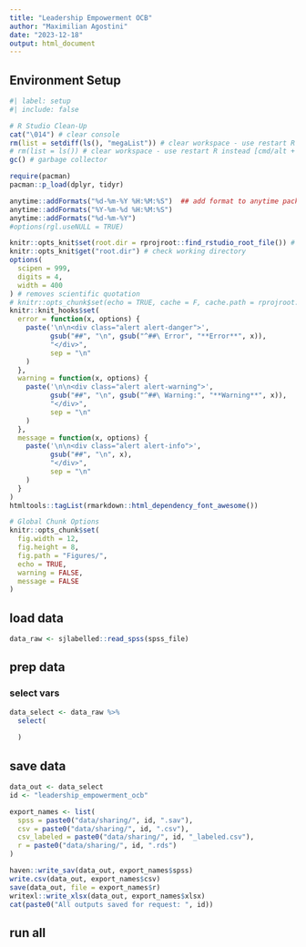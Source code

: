 ```yaml
---
title: "Leadership Empowerment OCB"
author: "Maximilian Agostini"
date: "2023-12-18"
output: html_document
---
```


## Environment Setup

```r
#| label: setup
#| include: false

# R Studio Clean-Up
cat("\014") # clear console
rm(list = setdiff(ls(), "megaList")) # clear workspace - use restart R instead [cmd/alt + shift + F10]
# rm(list = ls()) # clear workspace - use restart R instead [cmd/alt + shift + F10]
gc() # garbage collector

require(pacman)
pacman::p_load(dplyr, tidyr)

anytime::addFormats("%d-%m-%Y %H:%M:%S")  ## add format to anytime package (not default)
anytime::addFormats("%Y-%m-%d %H:%M:%S")
anytime::addFormats("%d-%m-%Y")  
#options(rgl.useNULL = TRUE)

knitr::opts_knit$set(root.dir = rprojroot::find_rstudio_root_file()) # set working directory
knitr::opts_knit$get("root.dir") # check working directory
options(
  scipen = 999,
  digits = 4,
  width = 400
) # removes scientific quotation
# knitr::opts_chunk$set(echo = TRUE, cache = F, cache.path = rprojroot::find_rstudio_root_file('cache/')) # cache settings
knitr::knit_hooks$set(
  error = function(x, options) {
    paste('\n\n<div class="alert alert-danger">',
          gsub("##", "\n", gsub("^##\ Error", "**Error**", x)),
          "</div>",
          sep = "\n"
    )
  },
  warning = function(x, options) {
    paste('\n\n<div class="alert alert-warning">',
          gsub("##", "\n", gsub("^##\ Warning:", "**Warning**", x)),
          "</div>",
          sep = "\n"
    )
  },
  message = function(x, options) {
    paste('\n\n<div class="alert alert-info">',
          gsub("##", "\n", x),
          "</div>",
          sep = "\n"
    )
  }
)
htmltools::tagList(rmarkdown::html_dependency_font_awesome())

# Global Chunk Options
knitr::opts_chunk$set(
  fig.width = 12,
  fig.height = 8,
  fig.path = "Figures/",
  echo = TRUE,
  warning = FALSE,
  message = FALSE
)
```

## load data
```r
data_raw <- sjlabelled::read_spss(spss_file)
```

## prep data
### select vars
```r
data_select <- data_raw %>% 
  select(
    
  )
```

## save data
```r
data_out <- data_select
id <- "leadership_empowerment_ocb"

export_names <- list(
  spss = paste0("data/sharing/", id, ".sav"),
  csv = paste0("data/sharing/", id, ".csv"),
  csv_labeled = paste0("data/sharing/", id, "_labeled.csv"),
  r = paste0("data/sharing/", id, ".rds")
)

haven::write_sav(data_out, export_names$spss)
write.csv(data_out, export_names$csv)
save(data_out, file = export_names$r)
writexl::write_xlsx(data_out, export_names$xlsx)
cat(paste0("All outputs saved for request: ", id))
```


## run all
```r

```

